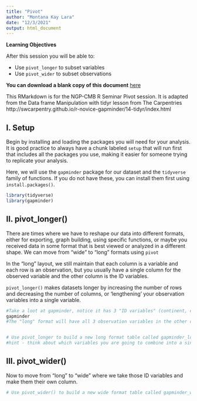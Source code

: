```yaml
---
title: "Pivot"
author: "Montana Kay Lara"
date: "12/3/2021"
output: html_document
---
```

::: {.fyi}
**Learning Objectives**

After this session you will be able to:

- Use `pivot_longer` to subset variables
- Use `pivot_wider` to subset observations
:::

**You can download a blank copy of this document**
[here]()

This RMarkdown is for the NGP-CMB R Seminar Pivot session. It is adapted from the Data frame Manipulation with tidyr lesson from The Carpentries http://swcarpentry.github.io/r-novice-gapminder/14-tidyr/index.html 


## I. Setup

Begin by installing and loading the packages you will need for your analysis. It is good practice to always have a chunk labeled `setup` that will run first that includes all the packages you use, making it easier for someone trying to replicate your analysis. 

Here, we will use the `gapminder` package for our dataset and the `tidyverse` family of functions. If you do not have these, you can install them first using `install.packages()`. 
```r
library(tidyverse) 
library(gapminder)
```

## II. pivot_longer()

There are times where we have to reshape our data into different formats, either for exporting, graph building, using specific functions, or maybe you received data in some format that is best viewed or analyzed in a different shape. We can move from "wide" to "long" formats using `pivot` 

In the "long" layout, we still maintain that each column is a variable and each row is an observation, but you usually have a single column for the observed variable and the other column is the ID variables. 

`pivot_longer()` makes datasets longer by increasing the number of rows and decreasing the number of columns, or ‘lengthening’ your observation variables into a single variable.

```r
#Take a loot at gapminder, notice it has 3 "ID variables" (continent, country, year) and 3 "observation variables" (pop, lifeExp, gdpPercap)
gapminder
#The "long" format will have all 3 observation variables in the other column


# Use pivot_longer to build a new long format table called gapminder_longer
#hint - think about which variables you are going to combine into a single column

```


## III. pivot_wider()

Now to move from "long" to "wide" where we take those ID variables and make them their own column. 
```r
# Use pivot_wider() to build a new wide format table called gapminder_wider

```

